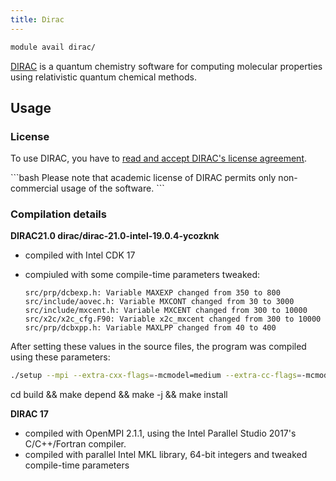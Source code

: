 ```yaml
---
title: Dirac
---
```

```bash
module avail dirac/
```

[DIRAC](https://diracprogram.org/) is a quantum chemistry software for computing molecular properties using relativistic quantum chemical methods.

## Usage

### License

To use DIRAC, you have to [read and accept DIRAC's license agreement](https://signup.e-infra.cz/fed/registrar/?vo=meta&group=lic_dirac).  

<Callout type="info" title="Non-commercial usage only">
```bash
Please note that academic license of DIRAC permits only non-commercial usage of the software.
```
</Callout>

### Compilation details

**DIRAC21.0 dirac/dirac-21.0-intel-19.0.4-ycozknk**

- compiled with Intel CDK 17
- compiuled with some compile-time parameters tweaked:

    ```
    src/prp/dcbexp.h: Variable MAXEXP changed from 350 to 800
    src/include/aovec.h: Variable MXCONT changed from 30 to 3000
    src/include/mxcent.h: Variable MXCENT changed from 300 to 10000
    src/x2c/x2c_cfg.F90: Variable x2c_mxcent changed from 300 to 10000
    src/prp/dcbxpp.h: Variable MAXLPP changed from 40 to 400
    ```
 
After setting these values in the source files, the program was compiled using these parameters:

```bash
./setup --mpi --extra-cxx-flags=-mcmodel=medium --extra-cc-flags=-mcmodel=medium --extra-fc-flags=-mcmodel=medium --prefix=/software/dirac/16-newest
```
cd build && make depend && make -j && make install

**DIRAC 17**

- compiled with OpenMPI 2.1.1, using the Intel Parallel Studio 2017's C/C++/Fortran compiler.
- compiled with parallel Intel MKL library, 64-bit integers and tweaked compile-time parameters


